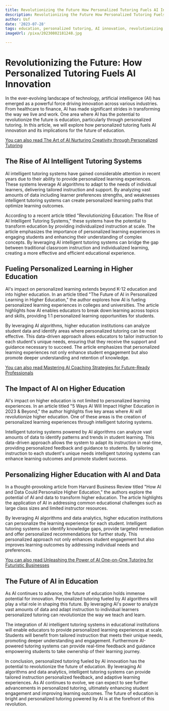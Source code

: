 ```yaml
---
title: Revolutionizing the Future How Personalized Tutoring Fuels AI Innovation
description: Revolutionizing the Future How Personalized Tutoring Fuels AI Innovation
author: Usf
date: '2023-07-28'
tags: education, personalized tutoring, AI innovation, revolutionizing the future
imageUrl: /pixa/20230802181248.jpg

---
```

# Revolutionizing the Future: How Personalized Tutoring Fuels AI Innovation

In the ever-evolving landscape  of technology, artificial intelligence (AI) has emerged as  a powerful force driving innovation across various industries. From healthcare to finance, AI has made significant strides in transforming the way we live and work. One area where  AI has the potential  to revolutionize the future is education, particularly through personalized tutoring. In  this article, we will explore how personalized tutoring fuels AI innovation and its implications for the future of  education.

[You can also read The Art of AI Nurturing Creativity  through Personalized Tutoring](The%20Art%20of%20AI%20Nurturing%20Creativity%20through%20Personalized%20Tutoring)


## The Rise  of AI Intelligent Tutoring Systems

AI intelligent tutoring systems have gained considerable attention in recent years due to their ability to provide personalized learning experiences. These  systems  leverage AI algorithms to  adapt to the needs of individual learners, delivering  tailored instruction and  support. By analyzing vast amounts of data including learner preferences  strengths, and weaknesses intelligent tutoring systems can create personalized learning paths that optimize learning outcomes.

According  to a recent article  titled "Revolutionizing Education: The Rise  of AI Intelligent  Tutoring Systems,"  these systems have the potential to transform education by providing individualized instruction at scale.  The article emphasizes the importance of personalized learning experiences in engaging students  and enhancing their understanding of complex concepts. By  leveraging AI intelligent tutoring systems can bridge the  gap between traditional classroom instruction and individualized learning, creating a more effective  and efficient educational experience.

##  Fueling Personalized Learning in Higher Education

AI's  impact on personalized learning extends beyond K-12 education  and into higher education. In an article titled "The Future of  AI in Personalized Learning in Higher Education," the  author explores how AI is fueling personalized learning  experiences  in colleges and universities. The article highlights  how AI enables educators to break down learning across topics and skills, providing 1:1 personalized learning opportunities for students.

By leveraging AI  algorithms, higher education institutions can analyze student data and  identify areas where personalized tutoring can be most effective. This data-driven approach  allows educators  to tailor instruction to each student's unique needs, ensuring that they receive the support and guidance necessary to succeed. The article emphasizes that personalized learning experiences not only enhance student engagement but  also promote  deeper understanding and retention of knowledge.

[You can  also read Mastering AI  Coaching Strategies for Future-Ready Professionals](Mastering%20AI%20Coaching%20Strategies%20for%20Future-Ready%20Professionals)


## The Impact of AI on Higher Education

AI's impact on higher education is not  limited to personalized learning experiences. In an article titled "5 Ways  AI Will Impact Higher Education in 2023 & Beyond," the author highlights five key  areas where AI  will revolutionize higher education. One of these areas is  the creation of  personalized learning experiences through intelligent tutoring systems.

Intelligent tutoring systems powered  by AI algorithms can analyze vast amounts of data to identify patterns and trends in student  learning. This data-driven approach allows the system to adapt its instruction in  real-time,  providing personalized feedback and guidance to students. By tailoring instruction to each student's unique needs intelligent tutoring systems can  enhance learning outcomes and promote student success.

## Personalizing  Higher Education with AI and  Data

In a thought-provoking article from Harvard Business Review titled "How AI and Data Could Personalize Higher Education,"  the authors explore the  potential of AI and data to transform higher education. The article  highlights the  application of AI in addressing common educational challenges such as large class sizes and limited instructor  resources.

By leveraging AI algorithms and data analytics, higher education institutions can personalize the learning experience for each student. Intelligent  tutoring systems can identify  knowledge gaps, provide targeted remediation  and offer personalized recommendations for further study. This personalized approach not only enhances student engagement but also improves learning outcomes by addressing individual needs and preferences.

[You can  also read Unleashing the Power of  AI One-on-One Tutoring for Futuristic Businesses](Unleashing%20the%20Power%20of%20AI%20One-on-One%20Tutoring%20for%20Futuristic%20Businesses)


##  The Future of AI in Education

As AI continues to advance, the  future of education holds immense potential for innovation. Personalized tutoring fueled by AI algorithms will play a vital role in shaping this  future. By leveraging  AI's power to analyze vast amounts of data and adapt instruction to individual learners personalized tutoring can revolutionize  the way we teach and learn.

The integration of AI intelligent tutoring systems in educational  institutions will enable educators to provide personalized learning experiences at scale. Students will benefit  from tailored instruction that meets their unique needs, promoting  deeper understanding and engagement.  Furthermore AI-powered tutoring systems can provide real-time feedback and guidance empowering  students  to take ownership  of their learning journey.

In conclusion,  personalized  tutoring fueled by AI innovation has the  potential to revolutionize the future of education. By leveraging AI algorithms and data analytics, intelligent tutoring systems can provide tailored instruction personalized feedback, and adaptive learning experiences. As AI continues to evolve, we can  expect to see further advancements in personalized tutoring, ultimately enhancing student engagement and improving  learning outcomes. The future of education is bright and personalized tutoring powered  by AI is at the forefront of this revolution.